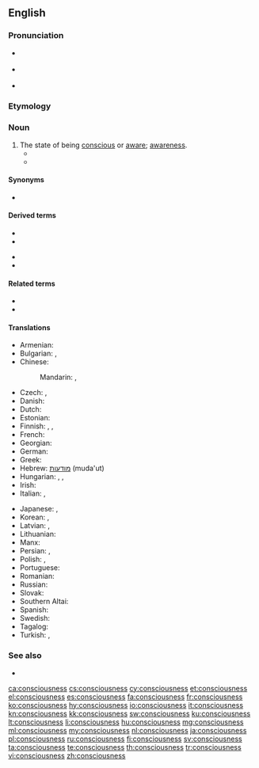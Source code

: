 ==English==

===Pronunciation===
* {{a|GA}} {{IPA|/ˈkɑnʃəsnəs/|lang=en}}
* {{a|RP}} {{IPA|/ˈkɒnʃəsnəs/|lang=en}}
* {{audio|en-us-consciousness.ogg|Audio (US)|lang=en}}

===Etymology===
{{suffix|conscious|ness|lang=en}}

===Noun===
{{wikipedia}}
{{en-noun|~|es}}

# The state of being [[conscious]] or [[aware]]; [[awareness]].
#* {{quote-book|year=1898|author={{w|Winston Churchill (novelist)|Winston Churchill}}
|title={{w|The Celebrity}}|chapter=5
|passage=Although the Celebrity was almost impervious to sarcasm, he was now beginning to exhibit visible signs of uneasiness, the '''consciousness''' dawning upon him that his eccentricity was not receiving the ovation it merited.}}
#* {{quote-magazine|date=2013-08-03|volume=408|issue=8847|magazine={{w|The Economist}}
|title=[http://www.economist.com/news/science-and-technology/21582495-computers-will-help-people-understand-brains-better-and-understanding-brains The machine of a new soul]
|passage=Yet this is the level of organisation that does the actual thinking—and is, presumably, the seat of '''consciousness'''.}}

====Synonyms====
* {{l|en|witfulness}}

====Derived terms====
{{der-top}}
* {{l|en|cyberconsciousness}}
* {{l|en|hyperconsciousness}}
{{der-mid}}
* {{l|en|raise someone's consciousness}}
* {{l|en|teleconsciousness}}
{{der-bottom}}

====Related terms====
* {{l|en|conscious}}
* {{l|en|conscience}}

====Translations====
{{trans-top|awareness}}
* Armenian: {{t+|hy|գիտակցություն|sc=Armn}}
* Bulgarian: {{t+|bg|съзнание|n}}, {{t+|bg|съзнателност|f}}
* Chinese:
*: Mandarin: {{t+|cmn|意識|sc=Hani}}, {{t+|cmn|意识|tr=yìshí|sc=Hani}}
* Czech: {{t+|cs|vědomí|n}}, {{t|cs|uvědomění|n}}
* Danish: {{t|da|bevidsthed}}
* Dutch: {{t+|nl|bewustzijn|n}}
* Estonian: {{t|et|teadvus}}
* Finnish: {{t+|fi|tajunta}}, {{t+|fi|tietoisuus}}, {{t+|fi|taju}}
* French: {{t+|fr|conscience|f}}
* Georgian: {{t|ka|ცნობიერება|sc=Geor}}
* German: {{t+|de|Bewusstsein|n}}
* Greek: {{t+|el|συνείδηση|f}}
* Hebrew: [[מודעות]] (muda'ut) {{g|f}}
* Hungarian: {{t+|hu|tudatosság}}, {{t+|hu|tudat}}, {{t+|hu|eszmélet}}
* Irish: {{t|ga|comhfhios|m}}
* Italian: {{t+|it|conoscenza|f}}, {{t+|it|coscienza|f}}
{{trans-mid}}
* Japanese: {{t+|ja|意識|tr=いしき, ishiki}}, {{t|ja|人心地|tr=ひとごこち, hitogokochi}}
* Korean: {{t+|ko|의식|sc=Hang}}, {{t+|ko|자각|sc=Hang}}
* Latvian: {{t|lv|samaņa|f}}, {{t|lv|apziņa|f}}
* Lithuanian: {{t+|lt|sąmonė|f}}
* Manx: {{t|gv|co-yssaght|f}}
* Persian: {{t+|fa|خودآگاهی|tr=xodâgâhi|sc=fa-Arab}}, {{t+|fa|آگاهی|tr=âgâhi|sc=fa-Arab}}
* Polish: {{t+|pl|przytomność|f}}, {{t+|pl|świadomość|f}}
* Portuguese: {{t+|pt|consciência|f}}
* Romanian: {{t+|ro|conștiință|f}}
* Russian: {{t+|ru|созна́ние|n}}
* Slovak: {{t|sk|vedomie|n}}
* Southern Altai: {{t|alt|санаа|tr=sanaa|sc=Cyrl}}
* Spanish: {{t+|es|conciencia}}
* Swedish: {{t+|sv|medvetande|n}}
* Tagalog: {{t|tl|malay}}
* Turkish: {{t+|tr|bilinç}}, {{t+|tr|şuur}}
{{trans-bottom}}

===See also===
* {{l|en|being-for-itself}}

[[ca:consciousness]]
[[cs:consciousness]]
[[cy:consciousness]]
[[et:consciousness]]
[[el:consciousness]]
[[es:consciousness]]
[[fa:consciousness]]
[[fr:consciousness]]
[[ko:consciousness]]
[[hy:consciousness]]
[[io:consciousness]]
[[it:consciousness]]
[[kn:consciousness]]
[[kk:consciousness]]
[[sw:consciousness]]
[[ku:consciousness]]
[[lt:consciousness]]
[[li:consciousness]]
[[hu:consciousness]]
[[mg:consciousness]]
[[ml:consciousness]]
[[my:consciousness]]
[[nl:consciousness]]
[[ja:consciousness]]
[[pl:consciousness]]
[[ru:consciousness]]
[[fi:consciousness]]
[[sv:consciousness]]
[[ta:consciousness]]
[[te:consciousness]]
[[th:consciousness]]
[[tr:consciousness]]
[[vi:consciousness]]
[[zh:consciousness]]